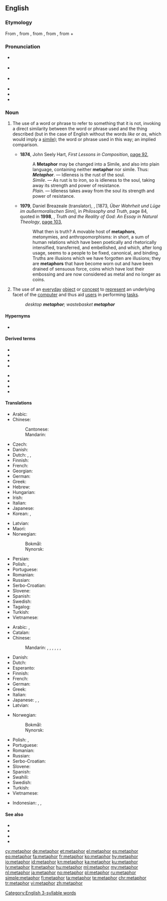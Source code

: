 ==English==
{{wikipedia}}

===Etymology===
From {{etyl|frm|en}} {{m|frm|métaphore}}, from {{etyl|la|en}} {{m|la|metaphora}}, from {{etyl|grc|en}} {{m|grc|μεταφορά}}, from {{m|grc|μεταφέρω||I transfer, apply}}, from {{m|grc|μετά||with, across, after}} + {{m|grc|φέρω||I bear, carry}}

===Pronunciation===
* {{a|UK}} {{IPA|/ˈmɛt.ə.fɔː(ɹ)/|lang=en}}
* {{a|US}} {{IPA|/ˈmɛt.ə.fɔ(ə)ɹ/|lang=en}}
* {{a|US|rare}} {{IPA|/ˈme.tə.fɚ/|lang=en}}
* {{audio|en-us-metaphor.ogg|Audio (US)|lang=en}}
* {{hyphenation|meta|phor|lang=en}}
* {{rhymes|ɔː(ɹ)|lang=en}}
 [[Category:English 3-syllable words]]

===Noun===
{{en-noun|~}}

# {{lb|en|uncountable|and|countable|figure of speech}} The use of a word or phrase to refer to something that it is not, invoking a direct similarity between the word or phrase used and the thing described (but in the case of English without the words ''like'' or ''as'', which would imply a [[simile]]); the word or phrase used in this way; an implied comparison.
#* '''1874''', John Seely Hart, ''First Lessons in Composition'', [https://books.google.com.au/books?id=P1ELAQAAIAAJ&pg=PA92&dq=%22Metaphor+may+be+changed+into+a+Simile%22&hl=en&sa=X&redir_esc=y#v=onepage&q=%22Metaphor%20may%20be%20changed%20into%20a%20Simile%22&f=false page 92],
#*: A '''Metaphor''' may be changed into a Simile, and also into plain language, containing neither '''metaphor''' nor simile. Thus:
#*: '''''Metaphor'''''. — Idleness is the rust of the soul.
#*: ''Simile''. — As rust is to iron, so is idleness to the soul, taking away its strength and power of resistance.
#*: ''Plain''. — Idleness takes away from the soul its strength and power of resistance.
#* '''1979''', Daniel Breazeale (translator), {{w|Friedrich Nietzsche}}, ''{{w|On Truth and Lies in a Nonmoral Sense}}'' [1873, ''Über Wahrheit und Lüge im außermoralischen Sinn''], in ''Philosophy and Truth'', page 84, quoted in '''1998''', {{w|Ian Markham}}, ''Truth and the Reality of God: An Essay in Natural Theology'', [https://books.google.com.au/books?id=LliT8vLPXlIC&pg=PA103&dq=%22What+then+is+truth?+A+movable+host+of+metaphors,+metonymies%22&hl=en&sa=X&ved=0ahUKEwi_h7bMgpzKAhWFupQKHeywB7sQ6AEISjAI#v=onepage&q=%22What%20then%20is%20truth%3F%20A%20movable%20host%20of%20metaphors%2C%20metonymies%22&f=false page 103],
#*: What then is truth? A movable host of '''metaphors''', metonymies, and anthropomorphisms: in short, a sum of human relations which have been poetically and rhetorically intensified, transferred, and embellished, and which, after long usage, seems to a people to be fixed, canonical, and binding. Truths are illusions which we have forgotten are illusions; they are '''metaphors''' that have become worn out and have been drained of sensuous force, coins which have lost their embossing and are now considered as metal and no longer as coins.
# {{lb|en|countable|GUI}} The use of an [[everyday]] [[object]] or [[concept]] to [[represent]] an underlying facet of the [[computer]] and thus aid [[user]]s in performing [[task]]s.
#: ''desktop '''metaphor'''; wastebasket '''metaphor'''''

====Hypernyms====
* {{l|en|figure of speech}}

====Derived terms====
{{der-top}}
* {{l|en|dead metaphor}}
* {{l|en|extended metaphor}}
* {{l|en|malaphor}}
* {{l|en|metaphorical extension}}
{{der-mid}}
* {{l|en|metaphorical}}
* {{l|en|metaphoricity}}
* {{l|en|metaphorism}}
* {{l|en|stale metaphor}}
{{der-bottom}}

====Translations====
{{trans-top|uncountable: figure of speech}}
* Arabic: {{t+|ar|مَجَاز|m}}
* Chinese:
*: Cantonese: {{t|yue|比喻|tr=bei2 jyu6|sc=Hani}}
*: Mandarin: {{t+|cmn|比喻|tr=bǐyù|sc=Hani}}
* Czech: {{t+|cs|metafora|f}}
* Danish: {{t|da|metafor|c}}
* Dutch: {{t+|nl|metafoor}}, {{t+|nl|beeldspraak}}, {{t+|nl|vergelijking}}
* Finnish: {{t+|fi|metafora}}
* French: {{t+|fr|métaphore|f}}
* Georgian: {{t+|ka|მეტაფორა}}
* German: {{t+|de|Metapher|f}}
* Greek: {{t+|el|μεταφορά|f}}
* Hebrew: {{t+|he|מטפורה|tr=metáfora}}
* Hungarian: {{t+|hu|metafora}}
* Irish: {{t|ga|meafar|m}}
* Italian: {{t+|it|metafora|f}}
* Japanese: {{t+|ja|比喩|tr=ひゆ, hiyu}}
* Korean: {{t|ko|은유|sc=Kore}}, {{t|ko|암유|sc=Kore}}
{{trans-mid}}
* Latvian: {{t+|lv|metafora|f}}
* Maori: {{t|mi|huahuatau}}
* Norwegian:
*: Bokmål: {{t+|nb|metafor|m}}
*: Nynorsk: {{t|nn|metafor|m}}
* Persian: {{t+|fa|استعاره|tr=este'âre|sc=fa-Arab}}
* Polish: {{t+|pl|przenośnia|f}}, {{t+|pl|metafora|f}}
* Portuguese: {{t+|pt|metáfora|f}}
* Romanian: {{t+|ro|metaforă|f}}
* Russian: {{t+|ru|мета́фора|f}}
* Serbo-Croatian: {{t+|sh|metafora|f}}
* Slovene: {{t+|sl|metafora|f}}
* Spanish: {{t+|es|metáfora|f}}
* Swedish: {{t+|sv|metafor|c}}
* Tagalog: {{t+|tl|metafora}}
* Turkish: {{t+|tr|metafor|c}}
* Vietnamese: {{t+|vi|ẩn dụ}}
{{trans-bottom}}

{{trans-top|countable: word or phrase used in metaphor}}
* Arabic: {{t+|ar|مَجَاز|m}}, {{t|ar|اِسْتِعَارَة|f}}
* Catalan: {{t+|ca|metàfora|f}}
* Chinese:
*: Mandarin: {{t+|cmn|比喻|tr=bǐyù|sc=Hani}}, {{t+|cmn|隱喻|sc=Hani}}, {{t+|cmn|隐喻|tr=yǐnyù|sc=Hani}}, {{t+|cmn|比擬|sc=Hani}}, {{t+|cmn|比拟|tr=bǐnǐ|sc=Hani}}, {{t+|cmn|象徵|sc=Hani}}, {{t+|cmn|象征|tr=xiàngzhēng|sc=Hani}}
* Danish: {{t|da|metafor|c}}
* Dutch: {{t+|nl|metafoor|m}}
* Esperanto: {{t|eo|metaforo}}
* Finnish: {{t+|fi|metafora}}
* French: {{t+|fr|métaphore|f}}
* German: {{t+|de|Metapher|f}}
* Greek: {{t+|el|μεταφορά|f}}
* Italian: {{t+|it|metafora|f}}
* Japanese: {{t+|ja|比喩|tr=ひゆ, hiyu}}, {{t|ja|隠喩|tr=いんゆ, in'yu}}, {{t+|ja|象徴|tr=しょうちょう, shōchō}}
* Latvian: {{t|lv|metaforia|f}}
{{trans-mid}}
* Norwegian:
*: Bokmål: {{t+|nb|metafor|m}}
*: Nynorsk: {{t|nn|metafor|m}}
* Polish: {{t+|pl|przenośnia|f}}, {{t+|pl|metafora|f}}
* Portuguese: {{t+|pt|metáfora|f}}
* Romanian: {{t+|ro|metaforă|f}}
* Russian: {{t+|ru|мета́фора|f}}
* Serbo-Croatian: {{t+|sh|metafora|f}}
* Slovene: {{t+|sl|metafora|f}}
* Spanish: {{t+|es|metáfora|f}}
* Swahili: {{t|sw|sitiari}}
* Swedish: {{t+|sv|metafor|c}}
* Turkish: {{t+|tr|metafor|c}}
* Vietnamese: {{t-needed|vi}}
{{trans-bottom}}

{{checktrans-top}}
* Indonesian: {{t+check|id|metafora}}, {{t+check|id|analogi}}, {{t+check|id|umpama|alt=perumpamaan}} <!-- was linked this way; kind of strange -->
{{trans-mid}}
{{trans-bottom}}

====See also====
* {{l|en|analogy}}
* {{l|en|idiom}}
* {{l|en|metonymy}}
* {{l|en|simile}}

[[cy:metaphor]]
[[de:metaphor]]
[[et:metaphor]]
[[el:metaphor]]
[[es:metaphor]]
[[eo:metaphor]]
[[fa:metaphor]]
[[fr:metaphor]]
[[ko:metaphor]]
[[hy:metaphor]]
[[io:metaphor]]
[[id:metaphor]]
[[kn:metaphor]]
[[ka:metaphor]]
[[ku:metaphor]]
[[lv:metaphor]]
[[lt:metaphor]]
[[hu:metaphor]]
[[ml:metaphor]]
[[my:metaphor]]
[[nl:metaphor]]
[[ja:metaphor]]
[[no:metaphor]]
[[pl:metaphor]]
[[ru:metaphor]]
[[simple:metaphor]]
[[fi:metaphor]]
[[ta:metaphor]]
[[te:metaphor]]
[[chr:metaphor]]
[[tr:metaphor]]
[[vi:metaphor]]
[[zh:metaphor]]
